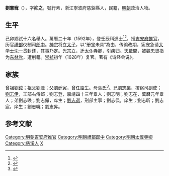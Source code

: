 {{明清人物信息框
| 姓名 = 劉憲寵
| 原名 =
| 圖片名稱= 劉憲寵像.jpg
| 圖片大小 =200px
| 圖片說明 = 明人繪《劉憲寵像》，[[南京博物院|南京博物院]]藏
| 最高職務 =
| 國家 = 大明 
| 爵位 =
| 籍貫 = 浙江寧波府慈谿縣
| 族裔 = 
| 字號 = 
| 諡號 =
| 出生日期 = 辛亥年八月十七日
| 出生地點 =
| 逝世日期 = 卒年不詳
| 逝世地點 =
| 墓葬 =
| 配偶 = 娶王氏
| 親屬 = 
| 出身 =
* 萬曆七年己卯科乡试16名
* 萬曆十四年丙戌科会试53名
* 萬曆二十年壬辰科三甲15名進士
| 經歷 =
| 著作 =  
}}
'''劉憲寵'''（{{bd|1551年||？|catIdx=}}），字'''抑之'''，號行素，浙江寧波府慈谿縣人，民籍，[[明朝|明朝]]政治人物。

== 生平 ==
己卯鄉試十六名舉人。萬曆二十年（1592年），登壬辰科進士<ref>{{Cite book|title=《皇明贡举考》卷五|last=（明）[[张朝瑞|张朝瑞]]|first=|publisher=《续修四库全书》史部第828册|year=|isbn=|location=|pages=}}</ref><ref>{{Cite book|title=贡举志五种 上|last=鲁小俊，江俊伟著|first=|publisher=武汉：武汉大学出版社|year=2009|isbn=978-7-307-07043-1|location=|pages=}}</ref>。授[[吉安府|吉安府]][[推官|推官]]，历官[[禮部|禮部]]仪制司[[郎中|郎中]]。[[明神宗|神宗]]将立[[太子|太子]]，以“册宝未具”為由，传谕改期，宪宠急请[[大学士|大学士]][[沈一贯|沈一贯]]封还，其事乃定。[[明光宗|光宗]]立，迁[[太仆寺卿|太仆寺卿]]，引疾归。[[天啟|天啟]]間，被[[魏忠贤|魏忠贤]]指为[[东林党|东林党]]，遭削籍。[[崇祯|崇祯]]初年（1628年）复官。著有《诗经会说》。

== 家族 ==
曾祖[[劉鉞|劉鉞]]；祖父[[劉津|劉津]]；父[[劉廷寅|劉廷寅]]，曾任廩生。母葉氏<ref>{{Cite book|title=天一阁藏明代科举录选刊 登科录 点校本|last=龚延明主编|first=|publisher=宁波出版社|year=2016|isbn=978-7-5526-2320-8|location=宁波|pages=|quote=《天一閣藏明代科舉錄選刊.登科錄》之《萬曆丙戌科進士同年總綠》}}</ref>。兄[[劉志業|劉志業]]，按察司副使；[[劉志伊|劉志伊]]，工部右侍郎；劉志登，嘉靖四十三年舉人；劉志明；劉志在，萬曆元年舉人；弟劉志㬇；劉志儼，庠生；[[劉志選|劉志選]]，刑部主事；劉志偀，庠生；劉志昕；劉志宸，庠生；劉志曉；劉志昇。

==参考文献==
{{reflist}}

{{萬曆二十年壬辰科殿試金榜}}

{{DEFAULTSORT:Liu劉}}
[[Category:明朝吉安府推官|Category:明朝吉安府推官]]
[[Category:明朝禮部郎中|Category:明朝禮部郎中]]
[[Category:明朝太僕寺卿|Category:明朝太僕寺卿]]
[[Category:慈溪人|Category:慈溪人]]
[[Category:劉姓|X]]
